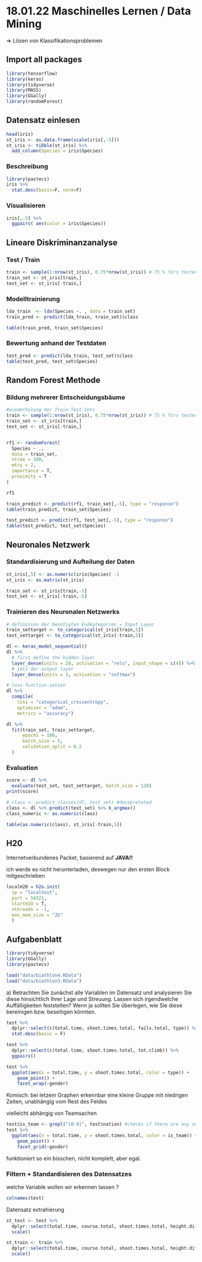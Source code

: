 # 18.01.22 Maschinelles Lernen / Data Mining

=> Lösen von Klassifikationsproblemen


## Import all packages

```r
library(tensorflow)
library(keras)
library(tidyverse)
library(MASS)
library(GGally)
library(randomForest)
```

## Datensatz einlesen

```r
head(iris)
st_iris <- as.data.frame(scale(iris[,-5]))
st_iris <- tibble(st_iris) %>% 
  add_column(Species = iris$Species)
```

### Beschreibung
```r
library(pastecs)
iris %>% 
  stat.desc(basic=F, norm=F) 
```

### Visualisieren
```r
iris[,-5] %>% 
  ggpairs( aes(color = iris$Species))
```

## Lineare Diskriminanzanalyse

### Test / Train

```r
train <- sample(1:nrow(st_iris), 0.75*nrow(st_iris)) # 75 % fürs testen
train_set <- st_iris[train,]
test_set <- st_iris[-train,]
```

### Modelltrainierung

```r
lda_train  <- lda(Species ~. , data = train_set)
train_pred <- predict(lda_train, train_set)$class

table(train_pred, train_set$Species)
```

### Bewertung anhand der Testdaten

```r
test_pred <- predict(lda_train, test_set)$class
table(test_pred, test_set$Species)
```

## Random Forest Methode

### Bildung mehrerer Entscheidungsbäume

```r
#wiederholung der Train-Test-Sets
train <- sample(1:nrow(st_iris), 0.75*nrow(st_iris)) # 75 % fürs testen
train_set <- st_iris[train,]
test_set <- st_iris[-train,]


rf1 <- randomForest(
  Species ~ ., 
  data = train_set,  
  ntree = 100,
  mtry = 2,
  importance = T,
  proximity = T
)

rf1

train_predict <- predict(rf1, train_set[,-5], type = "response")
table(train_predict, train_set$Species)

test_predict <- predict(rf1, test_set[,-5], type = "response")
table(test_predict, test_set$Species)
```

## Neuronales Netzwerk

### Standardisierung und Aufteilung der Daten

```r
st_iris[,5] <- as.numeric(iris$Species) -1
st_iris <- as.matrix(st_iris)

train_set <- st_iris[train,-5]
test_set <- st_iris[-train,-5]
```

### Trainieren des Neuronalen Netzwerks

```r
# definition der benötigten Endkategorien = Input Layer
train_settarget <- to_categorical(st_iris[train,5]) 
test_settarget <- to_categorical(st_iris[-train,5]) 

dl <- keras_model_sequential()
dl %>% 
  # first define the hidden layer
  layer_dense(units = 28, activation = "relu", input_shape = c(4)) %>% 
  # jetz der output layer
  layer_dense(units = 3, activation = "softmax")

# loss function setzen
dl %>% 
  compile(
    loss = "categorical_crossentropy",
    optimizer = "adam",
    metrics = "accuracy")

dl %>% 
  fit(train_set, train_settarget, 
      epochs = 100,
      batch_size = 5,
      validation_split = 0.2
  )
```

### Evaluation

```r
score <- dl %>% 
  evaluate(test_set, test_settarget, batch_size = 128)
print(score)

# class <- predict_classes(dl, test_set) #decepretated
class <- dl %>% predict(test_set) %>% k_argmax()
class_numeric <- as.numeric(class)

table(as.numeric(class), st_iris[-train,5])
```

## H20

Internetverbundenes Packet, basierend auf **JAVA!!**

ich werde es nicht herunterladen, deswegen nur den ersten Block mitgeschrieben

```r
localH20 = h2o.init(
  ip = "localhost",
  port = 54321,
  startH2O = T,
  nthreads = -1,
  max_mem_size = "2G"
  )
```

## Aufgabenblatt

```r
library(tidyverse)
library(GGally)
library(pastecs)
```

```r
load("data/biathlon4.RData")
load("data/biathlon3.RData")
```

a\) Betrachten Sie zunächst alle Variablen im Datensatz und analysieren Sie diese hinsichtlich Ihrer Lage und Streuung. Lassen sich irgendwelche Auffälligkeiten feststellen? Wenn ja sollten Sie überlegen, wie Sie diese bereinigen bzw. beseitigen könnten.

```r
test %>% 
  dplyr::select(c(total.time, shoot.times.total, fails.total, type)) %>% 
  stat.desc(basic = F) 
```

```r
test %>% 
  dplyr::select(c(total.time, shoot.times.total, tot.climb)) %>% 
  ggpairs()
```

```r
test %>% 
  ggplot(aes(x = total.time, y = shoot.times.total, color = type)) +
    geom_point() +
    facet_wrap(~gender)
```

Komisch: bei letzem Graphen erkennbar eine kleine Gruppe mit niedrigen Zeiten, unabhängig vom Rest des Feldes

vielleicht abhängig von Teamsachen

```r
test$is_team <- grepl("[0-9]", test$nation) #checks if there are any numbers in nation name, a sign for a team base
test %>% 
  ggplot(aes(x = total.time, y = shoot.times.total, color = is_team)) +
    geom_point() +
    facet_grid(~gender)
```

funktioniert so ein bisschen, nicht komplett, aber egal.

### Filtern + Standardisieren des Datensatzes

welche Variable wollen wir erkennen lassen ?

```r
colnames(test)
```

Datensatz extrahierung

```r
st_test <- test %>% 
  dplyr::select(total.time, course.total, shoot.times.total, height.diff) %>% 
  scale()

st_train <- train %>% 
  dplyr::select(total.time, course.total, shoot.times.total, height.diff) %>% 
  scale()
```
